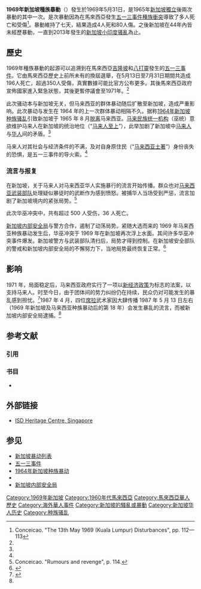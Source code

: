 {{新加坡歷史}}

'''1969年新加坡種族暴動'''（{{lang-en|'''1969 race riots of Singapore'''}}）發生於1969年5月31日，是1965年[[新加坡獨立|新加坡獨立]]後兩次暴動的其中一次。是次暴動因為在馬來西亞發生[[五一三事件|五一三事件]][[種族衝突|種族衝突]]導致了多人死亡和受傷<ref name="Conceicao">Conceicao. "The 13th May 1969 (Kuala Lumpur) Disturbances", pp. 112—113</ref>。暴動維持了七天，結果造成4人死和80人傷。之後新加坡在44年內皆未經歷暴動，一直到2013年發生的[[2013年新加坡小印度骚乱|新加坡小印度骚亂]]為止。

==歷史==
1969年種族暴動的起源可以追溯到在馬來西亞[[吉隆坡|吉隆坡]]和[[八打灵再也|八打靈]]發生的[[五一三事件|五一三事件]]。它由馬來西亞歷史上前所未有的換屆選舉，在5月13日至7月31日期間共造成196人死亡，超過350人受傷，真實數據可能比官方公布更多。其後馬來西亞政府宣佈國家進入緊急狀態，其後更暫停議會至1971年。<ref name ="Conceicao" />

此次骚动本与新加坡无关，但马来西亚的群体暴动随后扩散至新加坡，造成严重影响。此次暴动与发生在 1964 年的上一次群体暴动相隔不久。据称[[1964年新加坡种族骚乱|1964年新加坡种族骚乱]]引致新加坡于 1965 年 8 月[[新加坡历史#.E6.96.B0.E5.8A.A0.E5.9D.A1.E7.8B.AC.E7.AB.8B|脱离]]马来西亚。[[马来民族统一机构|马来民族统一机构]]（巫统）意欲维护马来人在新加坡的统治地位（“[[马来人至上|马来人至上]]”），此举加剧了新加坡中[[马来人|马来人]]与[[华人|华人]]间的矛盾。<ref name="Conceicao"/>

马来人对其社会与经济条件的不满，及对自身原住民（“[[马来西亚土著|马来西亚土著]]”）身份丧失的恐惧，是五一三事件的导火索。<ref name="Conceicao"/>

===流言与报复===
在新加坡，关于马来人对马来西亚华人实施暴行的流言开始传播。群众也对[[马来西亚武装部队|马来西亚武装部队]]处理疑似暴徒时的武断作为感到愤怒。被捕华人当场受到严惩，流言加剧了新加坡境内的紧张局势。<ref>Conceicao. "Rumours and revenge", p. 114.</ref> 

此次华巫冲突中，共有超过 500 人受伤，36 人死亡。

[[新加坡内部安全局|新加坡内部安全局]]与警方合作，遏制了动荡局势。紧随大选而来的 1969 年马来西亚种族暴动发生后，华巫冲突于 1969 年在新加坡再次浮上水面。其间许多华巫冲突事件爆发。新加坡警方与武装部队清扫后，局势才得到控制。在新加坡安全部队的警戒和新加坡内部安全局的不懈努力下，当地局势最终恢复正常。<ref name="mha.gov.sg">{{cite web |url=http://www.mha.gov.sg/isd/ct.htm |title=存档副本 |accessdate=2013-11-11 |deadurl=yes |archiveurl=https://web.archive.org/web/20121205224947/http://www.mha.gov.sg/isd/ct.htm |archivedate=2012-12-05 }}</ref>

==影响==
1971 年，局面稳定后，马来西亚政府实行了一项以[[新经济政策_(马来西亚)|新经济政策]]为标志的法案，以支持马来人。时至今日，由于团体间的势力纠纷仍在持续，民众仍对可能发生的暴乱感到担忧。<ref>{{cite news |last= |first= |title=US defends peaceful protests in Malaysia |date=2007-11-29 |publisher=《[[海峡时报|海峡时报]]》 |url=http://www.straitstimes.com/Latest+News/Asia/STIStory_181660.html |accessdate=2008-02-02 |archiveurl=https://web.archive.org/web/20080118111556/http://www.straitstimes.com/Latest%2BNews/Asia/STIStory_181660.html |archivedate=2008-01-18 |deadurl=yes }}</ref>1987 年 4 月，四位[[席拉|席拉]]武术家因大肆传播 1987 年 5 月 13 日左右（1969 年新加坡及马来西亚种族暴动后的第 18 年）会发生暴乱的流言，而被新加坡内部安全局逮捕。<ref name="mha.gov.sg" />

== 参考文献 ==
=== 引用 ===
{{Reflist|2}}

=== 书目 ===
* {{cite book | last = Conceicao | first = Joe | title = Singapore and the Many-Headed Monster |location = [[Singapore|Singapore]] | publisher = Horizon Books | year = 2007 | isbn = 978-981-05-7882-4 }}

== 外部链接 ==
* [https://web.archive.org/web/20070610020332/http://www.mha.gov.sg/isd/se.htm ISD Heritage Centre, Singapore]

== 参见 ==
{{Portal|新加坡}}
* [[新加坡暴动列表|新加坡暴动列表]]
* [[五一三事件|五一三事件]]
* [[1964年新加坡种族暴动|1964年新加坡种族暴动]]
* {{link-en|玛丽亚·赫托暴动|Maria Hertogh riots}}
* [[新加坡内部安全局|新加坡内部安全局]]

{{反华情绪}}
[[Category:1969年新加坡|Category:1969年新加坡]]
[[Category:1960年代馬來西亞|Category:1960年代馬來西亞]]
[[Category:馬來西亞華人歷史|Category:馬來西亞華人歷史]]
[[Category:海外華人事件|Category:海外華人事件]]
[[Category:新加坡的騷亂或暴動|Category:新加坡的騷亂或暴動]]
[[Category:新加坡华人历史|Category:新加坡华人历史]]
[[Category:种族骚乱|Category:种族骚乱]]
